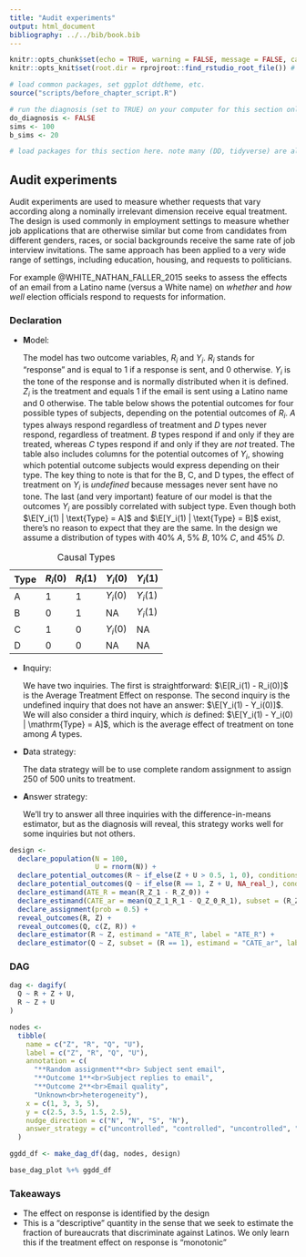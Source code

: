 ```yaml
---
title: "Audit experiments"
output: html_document
bibliography: ../../bib/book.bib 
---
```


<!-- note do_bookdown is set in index.rmd, so we know if you're running just this .Rmd or compiling the book-->
```r
knitr::opts_chunk$set(echo = TRUE, warning = FALSE, message = FALSE, cache = FALSE)
knitr::opts_knit$set(root.dir = rprojroot::find_rstudio_root_file()) # files are all relative to RStudio project home
```

```r
# load common packages, set ggplot ddtheme, etc.
source("scripts/before_chapter_script.R")
```

<!-- start post here, do not edit above -->

<!-- make sure to rename the section title below -->

```r
# run the diagnosis (set to TRUE) on your computer for this section only before pushing to Github. no diagnosis will ever take place on github.
do_diagnosis <- FALSE
sims <- 100
b_sims <- 20
```

```r
# load packages for this section here. note many (DD, tidyverse) are already available, see scripts/package-list.R
```

## Audit experiments

Audit experiments are used to measure whether requests that vary according along a nominally irrelevant dimension receive equal treatment. The design is used commonly in employment settings to measure whether job applications that are otherwise similar but come from candidates from different genders, races, or social backgrounds receive the same rate of job interview invitations. The same approach has been applied to a very wide range of settings, including education, housing, and requests to politicians.

For example @WHITE_NATHAN_FALLER_2015 seeks to assess the effects of an email from a Latino name (versus a White name) on *whether* and *how well* election officials respond to requests for information. 

### Declaration

- **M**odel: 
    
    The model has two outcome variables, $R_i$ and $Y_i$. $R_i$ stands for "response" and is equal to 1 if a response is sent, and 0 otherwise. $Y_i$ is the tone of the response and is normally distributed when it is defined. $Z_i$ is the treatment and equals 1 if the email is sent using a Latino name and 0 otherwise. The table below shows the potential outcomes for four possible types of subjects, depending on the potential outcomes of $R_i$. *A* types always respond regardless of treatment and *D* types never respond, regardless of treatment. *B* types respond if and only if they are treated, whereas *C* types respond if and only if they are *not* treated. The table also includes columns for the potential outcomes of $Y_i$, showing which potential outcome subjects would express depending on their type. The key thing to note is that for the B, C, and D types, the effect of treatment on $Y_i$ is *undefined* because messages never sent have no tone. The last (and very important) feature of our model is that the outcomes $Y_i$ are possibly correlated with subject type. Even though both $\E[Y_i(1) | \text{Type} = A]$ and $\E[Y_i(1) | \text{Type} = B]$ exist, there's no reason to expect that they are the same. 
    In the design we assume a distribution of types with  40% *A*, 5% *B*, 10% *C*, and 45% *D*.

| Type | $R_i(0)$ | $R_i(1)$ | $Y_i(0)$  | $Y_i(1)$ |
| ---- | -------- | -------- | --------- | -------- |
| A    | 1        | 1        | $Y_i(0)$  | $Y_i(1)$ |
| B    | 0        | 1        | NA        | $Y_i(1)$ |
| C    | 1        | 0        | $Y_i(0)$  | NA       |
| D    | 0        | 0        | NA        | NA       |

Table: Causal Types 

- **I**nquiry: 

    We have two inquiries. The first is straightforward: $\E[R_i(1) - R_i(0)]$ is the Average Treatment Effect on response. The second inquiry is the undefined inquiry that does not have an answer: $\E[Y_i(1) - Y_i(0)]$. We will also consider a third inquiry, which *is* defined: $\E[Y_i(1) - Y_i(0) | \mathrm{Type} = A]$, which is the average effect of treatment on tone among $A$ types.

- **D**ata strategy: 

    The data strategy will be to use complete random assignment to assign 250 of 500 units to treatment.

- **A**nswer strategy: 

    We'll try to answer all three inquiries with the difference-in-means estimator, but as the diagnosis will reveal, this strategy works well for some inquiries but not others.

```r
design <- 
  declare_population(N = 100,
                     U = rnorm(N)) +
  declare_potential_outcomes(R ~ if_else(Z + U > 0.5, 1, 0), conditions = list(Z = c(0, 1))) +
  declare_potential_outcomes(Q ~ if_else(R == 1, Z + U, NA_real_), conditions = list(Z = c(0, 1), R = c(0, 1))) +
  declare_estimand(ATE_R = mean(R_Z_1 - R_Z_0)) + 
  declare_estimand(CATE_ar = mean(Q_Z_1_R_1 - Q_Z_0_R_1), subset = (R_Z_1 == 1 & R_Z_0 == 0)) + 
  declare_assignment(prob = 0.5) +
  reveal_outcomes(R, Z) +
  reveal_outcomes(Q, c(Z, R)) +
  declare_estimator(R ~ Z, estimand = "ATE_R", label = "ATE_R") +
  declare_estimator(Q ~ Z, subset = (R == 1), estimand = "CATE_ar", label = "CATE_ar")
```


### DAG

```r
dag <- dagify(
  Q ~ R + Z + U,
  R ~ Z + U
)

nodes <-
  tibble(
    name = c("Z", "R", "Q", "U"),
    label = c("Z", "R", "Q", "U"),
    annotation = c(
      "**Random assignment**<br> Subject sent email",
      "**Outcome 1**<br>Subject replies to email",
      "**Outcome 2**<br>Email quality",
      "Unknown<br>heterogeneity"),
    x = c(1, 3, 3, 5),
    y = c(2.5, 3.5, 1.5, 2.5), 
    nudge_direction = c("N", "N", "S", "N"),
    answer_strategy = c("uncontrolled", "controlled", "uncontrolled", "uncontrolled")
  )

ggdd_df <- make_dag_df(dag, nodes, design)

base_dag_plot %+% ggdd_df
```

### Takeaways

- The effect on response is identified by the design
- This is a "descriptive" quantity in the sense that we seek to estimate the fraction of bureaucrats that discriminate against Latinos. We only learn this if the treatment effect on response is "monotonic"


<!-- ### Example -->




<!-- We learn three things from the design diagnosis. First, as expected, our experiment is unbiased for the average treatment effect on response. -->

<!-- Next, we see that our second inquiry, as well as our diagnostics for it, are undefined. The diagnosis tells us that our definition of potential outcomes produces a definition problem for the estimand. Note that the diagnosands that are defined, including power, depend only on the answer strategy and not on the estimand. -->

<!-- Finally, our third estimand -- the average effects for the $A$ types -- is defined but our estimates are biased. The reason for this is that we cannot tell from the data which types are the $A$ types: we are not conditioning on the correct subset. Indeed, we are unable to condition on the correct subset. If a subject responds in the treatment group, we don't know if she is an $A$ or a $B$ type; in the control group, we can't tell if a responder is an $A$ or a $C$ type. Our difference-in-means estimator of the ATE on $Y$ among $A$s will be off whenever $A$s have different outcomes from $B$s and $C$s. -->

<!-- In some cases, the problem might be resolved by changing the inquiry. Closely related estimands can often be defined, perhaps by redefining $Y$ (e.g., emails never sent have a tone of zero). Some redefinitions of the problem, as in the one we examine above, require estimating effects for unobserved subgroups which is a difficult challenge. -->

<!-- ### Applications -->

<!-- This kind of problem is surprisingly common. Here are three more distinct instances of the problem: -->

<!-- 1. $Y$ is the decision to vote Democrat ($Y=1$) or Republican ($Y=0$), $R$ is the decision to turn out to vote and $Z$ is a campaign message. The decision to vote may depend on treatment but if subjects do not vote then $Y$ is undefined. -->
<!-- 2. $Y$ is the weight of infants, $R$ is whether a child is born and $Z$ is a maternal health intervention. Fertility may depend on treatment but the weight of unborn (possibly never conceived) babies is not defined. -->
<!-- 2. $Y$ is the charity to whom contributions are made during fundraising and $R$ is whether anything is contributed and $Z$ is an encouragement to contribute. The identity of beneficiaries is not defined if there are no contributions.  -->

<!-- All of these problem exhibit a form of post treatment bias (see section **Post treatment bias**) but the issue goes beyond picking the right estimator. Our problem here is conceptual: the effect of treatment on the outcome just doesn't exist for some subjects. -->

<!-- ### Exercises -->

<!-- 1. The amount of bias on the third estimand depends on both the distribution of types and the correlation of types with the potential outcomes of Y. Modify the declaration so that the estimator of the effect on Y is unbiased, changing only the distribution of types. Repeat the exercise, changing only the correlation of type with the potential outcomes of $Y$.   -->

<!-- 2. Try approaching the problem by redefining the inquiry, seeking to assess the effect of treatment on the share of responses with positive tone.  -->






